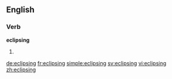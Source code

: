 ==English==

===Verb===
'''eclipsing'''

# {{present participle of|eclipse}}

[[de:eclipsing]]
[[fr:eclipsing]]
[[simple:eclipsing]]
[[sv:eclipsing]]
[[vi:eclipsing]]
[[zh:eclipsing]]